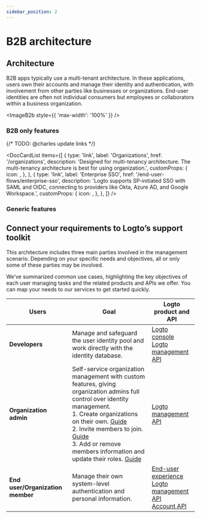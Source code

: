 ```yaml
---
sidebar_position: 2
---
```




# B2B architecture

## Architecture

B2B apps typically use a multi-tenant architecture. In these applications, users own their accounts and manage their identity and authentication, with involvement from other parties like businesses or organizations. End-user identities are often not individual consumers but employees or collaborators within a business organization.

<ImageB2b style={{ 'max-width': '100%' }} />

### B2B only features

{/* TODO: @charles update links */}

<DocCardList
  items={[
    {
      type: 'link',
      label: 'Organizations',
      href: '/organizations',
      description:
        'Designed for multi-tenancy architecture. The multi-tenancy architecture is best for using organization.',
      customProps: {
        icon: <OrganizationIcon />,
      },
    },
    {
      type: 'link',
      label: 'Enterprise SSO',
      href: '/end-user-flows/enterprise-sso',
      description:
        'Logto supports SP-initiated SSO with SAML and OIDC, connecting to providers like Okta, Azure AD, and Google Workspace.',
      customProps: {
        icon: <SsoIcon />,
      },
    },
  ]}
/>

### Generic features

<GenericFeatures />

## Connect your requirements to Logto’s support toolkit

This architecture includes three main parties involved in the management scenario. Depending on your specific needs and objectives, all or only some of these parties may be involved.

We’ve summarized common use cases, highlighting the key objectives of each user managing tasks and the related products and APIs we offer. You can map your needs to our services to get started quickly.

| Users                            | Goal                                                                                                                                                                                                                                                                                                                                              | Logto product and API                                                                                                                                                   |
| -------------------------------- | ------------------------------------------------------------------------------------------------------------------------------------------------------------------------------------------------------------------------------------------------------------------------------------------------------------------------------------------------- | ----------------------------------------------------------------------------------------------------------------------------------------------------------------------- |
| **Developers**                   | Manage and safeguard the user identity pool and work directly with the identity database.                                                                                                                                                                                                                                                         | [Logto console](https://cloud.logto.io)<br />[Logto management API](https://bump.sh/logto/doc/logto-management-api)                                                     |
| **Organization admin**           | Self-service organization management with custom features, giving organization admins full control over identity management.<br />1. Create organizations on their own. [Guide](/organizations)<br />2. Invite members to join. [Guide](/organizations)<br />3. Add or remove members information and update their roles. [Guide](/organizations) | [Logto management API](https://bump.sh/logto/doc/logto-management-api)                                                                                                  |
| **End user/Organization member** | Manage their own system-level authentication and personal information.                                                                                                                                                                                                                                                                            | [End-user experience](/end-user-flows)<br />[Logto management API](https://bump.sh/logto/doc/logto-management-api)<br />[Account API](https://openapi.logto.io/account) |

<RelatedResource />
